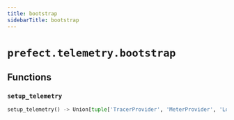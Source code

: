 ```yaml
---
title: bootstrap
sidebarTitle: bootstrap
---
```


# `prefect.telemetry.bootstrap`

## Functions

### `setup_telemetry`

```python
setup_telemetry() -> Union[tuple['TracerProvider', 'MeterProvider', 'LoggerProvider'], tuple[None, None, None]]
```
